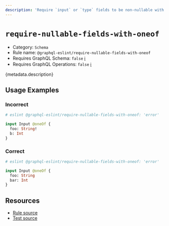 ```yaml
---
description: 'Require `input` or `type` fields to be non-nullable with `@oneOf` directive.'
---
```


# `require-nullable-fields-with-oneof`

- Category: `Schema`
- Rule name: `@graphql-eslint/require-nullable-fields-with-oneof`
- Requires GraphQL Schema: `false`
  [ℹ️](/docs/getting-started#extended-linting-rules-with-graphql-schema)
- Requires GraphQL Operations: `false`
  [ℹ️](/docs/getting-started#extended-linting-rules-with-siblings-operations)

{metadata.description}

## Usage Examples

### Incorrect

```graphql
# eslint @graphql-eslint/require-nullable-fields-with-oneof: 'error'

input Input @oneOf {
  foo: String!
  b: Int
}
```

### Correct

```graphql
# eslint @graphql-eslint/require-nullable-fields-with-oneof: 'error'

input Input @oneOf {
  foo: String
  bar: Int
}
```

## Resources

- [Rule source](https://github.com/dimaMachina/graphql-eslint/tree/master/packages/plugin/src/rules/require-nullable-fields-with-oneof.ts)
- [Test source](https://github.com/dimaMachina/graphql-eslint/tree/master/packages/plugin/__tests__/require-nullable-fields-with-oneof.spec.ts)

